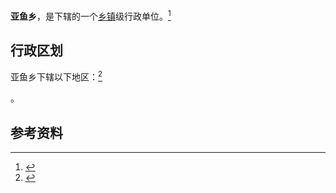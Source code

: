 {{中国乡级行政区|52/06/22/201/000}}

'''亚鱼乡'''，是{{PRC admin/fullname|52/06/22/201/000|3}}下辖的一个[[乡镇|乡镇]]级行政单位。<ref>{{PRC admin/ref sgc|{{PRC admin/parent|52/06/22/201/000}}}}</ref>

== 行政区划 ==

亚鱼乡下辖以下地区：<ref>{{PRC admin/ref sgc|52/06/22/201/000}}</ref>

{{PRC admin/children|52/06/22/201/000}}。

== 参考资料 ==

{{reflist}}

{{行政区划小作品}}
{{PRC admin/navcat|52/06/22/201/000}}